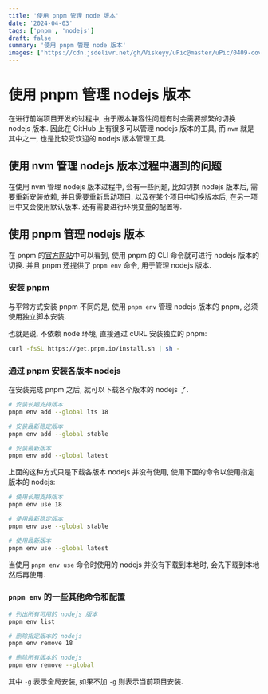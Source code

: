 ```yaml
---
title: '使用 pnpm 管理 node 版本'
date: '2024-04-03'
tags: ['pnpm', 'nodejs']
draft: false
summary: '使用 pnpm 管理 node 版本'
images: ['https://cdn.jsdelivr.net/gh/Viskeyy/uPic@master/uPic/0409-coverImg_169_202449151913.png']
---
```


# 使用 pnpm 管理 nodejs 版本

在进行前端项目开发的过程中, 由于版本兼容性问题有时会需要频繁的切换 nodejs 版本. 因此在 GitHub 上有很多可以管理 nodejs 版本的工具, 而 `nvm` 就是其中之一, 也是比较受欢迎的 nodejs 版本管理工具.

## 使用 nvm 管理 nodejs 版本过程中遇到的问题

在使用 nvm 管理 nodejs 版本过程中, 会有一些问题, 比如切换 nodejs 版本后, 需要重新安装依赖, 并且需要重新启动项目. 以及在某个项目中切换版本后, 在另一项目中又会使用默认版本. 还有需要进行环境变量的配置等.

## 使用 pnpm 管理 nodejs 版本

在 pnpm 的[官方网站](https://pnpm.io/zh/cli/env)中可以看到, 使用 pnpm 的 CLI 命令就可进行 nodejs 版本的切换. 并且 pnpm 还提供了 `pnpm env` 命令, 用于管理 nodejs 版本.

### 安装 pnpm

与平常方式安装 pnpm 不同的是, 使用 `pnpm env` 管理 nodejs 版本的 pnpm, 必须使用独立脚本安装.

也就是说, 不依赖 node 环境, 直接通过 cURL 安装独立的 pnpm:

```bash
curl -fsSL https://get.pnpm.io/install.sh | sh -
```

### 通过 pnpm 安装各版本 nodejs

在安装完成 pnpm 之后, 就可以下载各个版本的 nodejs 了.

```bash
# 安装长期支持版本
pnpm env add --global lts 18

# 安装最新稳定版本
pnpm env add --global stable

# 安装最新版本
pnpm env add --global latest
```

上面的这种方式只是下载各版本 nodejs 并没有使用, 使用下面的命令以使用指定版本的 nodejs:

```bash
# 使用长期支持版本
pnpm env use 18

# 使用最新稳定版本
pnpm env use --global stable

# 使用最新版本
pnpm env use --global latest
```

当使用 `pnpm env use` 命令时使用的 nodejs 并没有下载到本地时, 会先下载到本地然后再使用.

### `pnpm env` 的一些其他命令和配置

```bash
# 列出所有可用的 nodejs 版本
pnpm env list

# 删除指定版本的 nodejs
pnpm env remove 18

# 删除所有版本的 nodejs
pnpm env remove --global
```

其中 `-g` 表示全局安装, 如果不加 `-g` 则表示当前项目安装.
